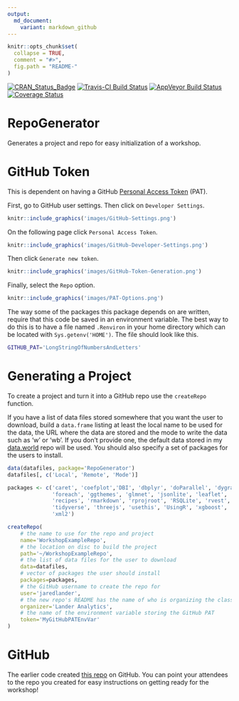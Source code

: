 ```yaml
---
output:
  md_document:
    variant: markdown_github
---
```


<!-- README.md is generated from README.Rmd. Please edit that file -->

```r
knitr::opts_chunk$set(
  collapse = TRUE,
  comment = "#>",
  fig.path = "README-"
)
```

[![CRAN_Status_Badge](http://www.r-pkg.org/badges/version/RepoGenerator)](https://cran.r-project.org/package=RepoGenerator)
[![Travis-CI Build Status](https://travis-ci.org/jaredlander/RepoGenerator.svg?branch=master)](https://travis-ci.org/jaredlander/RepoGenerator)
[![AppVeyor Build Status](https://ci.appveyor.com/api/projects/status/github/jaredlander/RepoGenerator?branch=master&svg=true)](https://ci.appveyor.com/project/jaredlander/RepoGenerator)
[![Coverage Status](https://img.shields.io/codecov/c/github/jaredlander/RepoGenerator/master.svg)](https://codecov.io/github/jaredlander/RepoGenerator?branch=master)

# RepoGenerator

Generates a project and repo for easy initialization of a workshop.

# GitHub Token

This is dependent on having a GitHub [Personal Access Token](https://blog.github.com/2013-05-16-personal-api-tokens/) (PAT).

First, go to GitHub user settings. Then click on `Developer Settings`.

```r
knitr::include_graphics('images/GitHub-Settings.png')
```

On the following page click `Personal Access Token`.

```r
knitr::include_graphics('images/GitHub-Developer-Settings.png')
```

Then click `Generate new token`.

```r
knitr::include_graphics('images/GitHub-Token-Generation.png')
```

Finally, select the `Repo` option.

```r
knitr::include_graphics('images/PAT-Options.png')
```

The way some of the packages this package depends on are written, require that this code be saved in an environment variable. The best way to do this is to have a file named `.Renviron` in your home directory which can be located with `Sys.getenv('HOME')`. The file should look like this.

```sh
GITHUB_PAT='LongStringOfNumbersAndLetters'
```

# Generating a Project

To create a project and turn it into a GitHub repo use the `createRepo` function.

If you have a list of data files stored somewhere that you want the user to download, build a `data.frame` listing at least the local name to be used for the data, the URL where the data are stored and the mode to write the data such as 'w' or 'wb'. If you don't provide one, the default data stored in my [data.world](https://data.world/landeranalytics/training) repo will be used. You should also specify a set of packages for the users to install.

```r
data(datafiles, package='RepoGenerator')
datafiles[, c('Local', 'Remote', 'Mode')]
```

```r
packages <- c('caret', 'coefplot','DBI', 'dbplyr', 'doParallel', 'dygraphs', 
              'foreach', 'ggthemes', 'glmnet', 'jsonlite', 'leaflet', 'odbc', 
              'recipes', 'rmarkdown', 'rprojroot', 'RSQLite', 'rvest', 
              'tidyverse', 'threejs', 'usethis', 'UsingR', 'xgboost', 'XML', 
              'xml2')
```

```r
createRepo(
    # the name to use for the repo and project
    name='WorkshopExampleRepo', 
    # the location on disc to build the project
    path='~/WorkshopExampleRepo',
    # the list of data files for the user to download
    data=datafiles,
    # vector of packages the user should install
    packages=packages,
    # the GitHub username to create the repo for
    user='jaredlander',
    # the new repo's README has the name of who is organizing the class
    organizer='Lander Analytics',
    # the name of the environment variable storing the GitHub PAT
    token='MyGitHubPATEnvVar'
)
```

# GitHub

The earlier code created [this repo](https://github.com/jaredlander/WorkshopExampleRepo) on GitHub. You can point your attendees to the repo you created for easy instructions on getting ready for the workshop!
